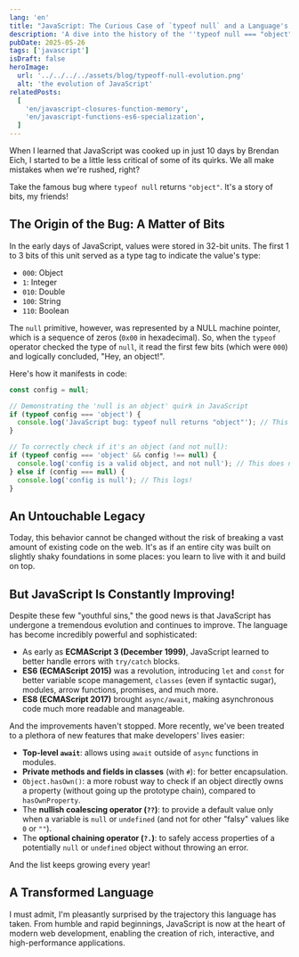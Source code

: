 ```yaml
---
lang: 'en'
title: "JavaScript: The Curious Case of `typeof null` and a Language's Evolution"
description: 'A dive into the history of the ''typeof null === "object"'' bug in JavaScript and how the language overcame its initial quirks to become indispensable.'
pubDate: 2025-05-26
tags: ['javascript']
isDraft: false
heroImage:
  url: '../../../../assets/blog/typeoff-null-evolution.png'
  alt: 'the evolution of JavaScript'
relatedPosts:
  [
    'en/javascript-closures-function-memory',
    'en/javascript-functions-es6-specialization',
  ]
---
```


When I learned that JavaScript was cooked up in just 10 days by Brendan Eich, I started to be a little less critical of some of its quirks. We all make mistakes when we're rushed, right?

Take the famous bug where `typeof null` returns `"object"`. It's a story of bits, my friends!

## The Origin of the Bug: A Matter of Bits

In the early days of JavaScript, values were stored in 32-bit units. The first 1 to 3 bits of this unit served as a type tag to indicate the value's type:

- `000`: Object
- `1`: Integer
- `010`: Double
- `100`: String
- `110`: Boolean

The `null` primitive, however, was represented by a NULL machine pointer, which is a sequence of zeros (`0x00` in hexadecimal). So, when the `typeof` operator checked the type of `null`, it read the first few bits (which were `000`) and logically concluded, "Hey, an object!".

Here's how it manifests in code:

```typescript
const config = null;

// Demonstrating the 'null is an object' quirk in JavaScript
if (typeof config === 'object') {
  console.log('JavaScript bug: typeof null returns "object"'); // This logs!
}

// To correctly check if it's an object (and not null):
if (typeof config === 'object' && config !== null) {
  console.log('config is a valid object, and not null'); // This does not log
} else if (config === null) {
  console.log('config is null'); // This logs!
}
```

## An Untouchable Legacy

Today, this behavior cannot be changed without the risk of breaking a vast amount of existing code on the web. It's as if an entire city was built on slightly shaky foundations in some places: you learn to live with it and build on top.

## But JavaScript Is Constantly Improving!

Despite these few "youthful sins," the good news is that JavaScript has undergone a tremendous evolution and continues to improve. The language has become incredibly powerful and sophisticated:

- As early as **ECMAScript 3 (December 1999)**, JavaScript learned to better handle errors with `try/catch` blocks.
- **ES6 (ECMAScript 2015)** was a revolution, introducing `let` and `const` for better variable scope management, `classes` (even if syntactic sugar), modules, arrow functions, promises, and much more.
- **ES8 (ECMAScript 2017)** brought `async/await`, making asynchronous code much more readable and manageable.

And the improvements haven't stopped. More recently, we've been treated to a plethora of new features that make developers' lives easier:

- **Top-level `await`**: allows using `await` outside of `async` functions in modules.
- **Private methods and fields in classes** (with `#`): for better encapsulation.
- `Object.hasOwn()`: a more robust way to check if an object directly owns a property (without going up the prototype chain), compared to `hasOwnProperty`.
- The **nullish coalescing operator (`??`)**: to provide a default value only when a variable is `null` or `undefined` (and not for other "falsy" values like `0` or `""`).
- The **optional chaining operator (`?.`)**: to safely access properties of a potentially `null` or `undefined` object without throwing an error.

And the list keeps growing every year!

## A Transformed Language

I must admit, I'm pleasantly surprised by the trajectory this language has taken. From humble and rapid beginnings, JavaScript is now at the heart of modern web development, enabling the creation of rich, interactive, and high-performance applications.
